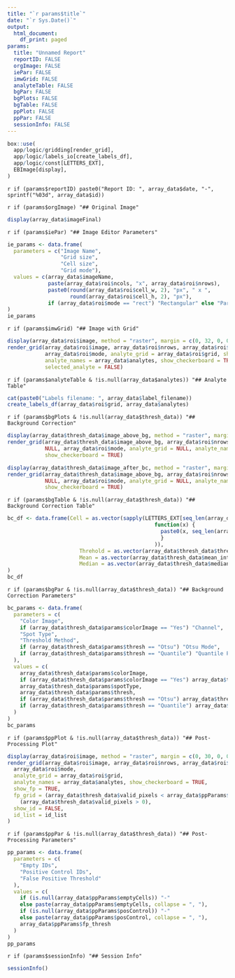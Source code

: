 ```yaml
---
title: "`r params$title`"
date: "`r Sys.Date()`"
output:
  html_document:
    df_print: paged
params:
  title: "Unnamed Report"
  reportID: FALSE
  orgImage: FALSE
  iePar: FALSE
  imwGrid: FALSE
  analyteTable: FALSE
  bgPar: FALSE
  bgPlots: FALSE
  bgTable: FALSE
  ppPlot: FALSE
  ppPar: FALSE
  sessionInfo: FALSE
---
```

```r
box::use(
  app/logic/gridding[render_grid],
  app/logic/labels_io[create_labels_df],
  app/logic/const[LETTERS_EXT],
  EBImage[display],
)
```

`r if (params$reportID) paste0("Report ID: ", array_data$date, "-", sprintf("%03d", array_data$id))`

`r if (params$orgImage) "## Original Image"`
```r
display(array_data$imageFinal)
```

`r if (params$iePar) "## Image Editor Parameters"`
```r
ie_params <- data.frame(
  parameters = c("Image Name",
                 "Grid size",
                 "Cell size",
                 "Grid mode"),
  values = c(array_data$imageName,
             paste(array_data$roi$ncols, "x", array_data$roi$nrows),
             paste0(round(array_data$roi$cell_w, 2), "px", " x ",
                    round(array_data$roi$cell_h, 2), "px"),
             if (array_data$roi$mode == "rect") "Rectangular" else "Parallelogram")
)
ie_params
```

`r if (params$imwGrid) "## Image with Grid"`
```r
display(array_data$roi$image, method = "raster", margin = c(0, 32, 0, 0))
render_grid(array_data$roi$image, array_data$roi$nrows, array_data$roi$ncols, NULL,
            array_data$roi$mode, analyte_grid = array_data$roi$grid, show_an = FALSE,
            analyte_names = array_data$analytes, show_checkerboard = TRUE,
            selected_analyte = FALSE)
```

`r if (params$analyteTable & !is.null(array_data$analytes)) "## Analyte Table"`
```r
cat(paste0("Labels filename: ", array_data$label_filename))
create_labels_df(array_data$roi$grid, array_data$analytes)
```

`r if (params$bgPlots & !is.null(array_data$thresh_data)) "## Background Correction"`
```r
display(array_data$thresh_data$image_above_bg, method = "raster", margin = c(0, 30, 0, 0))
render_grid(array_data$thresh_data$image_above_bg, array_data$roi$nrows, array_data$roi$ncols,
            NULL, array_data$roi$mode, analyte_grid = NULL, analyte_names = NULL,
            show_checkerboard = TRUE)

display(array_data$thresh_data$image_after_bc, method = "raster", margin = c(0, 30, 0, 0))
render_grid(array_data$thresh_data$image_above_bg, array_data$roi$nrows, array_data$roi$ncols,
            NULL, array_data$roi$mode, analyte_grid = NULL, analyte_names = NULL,
            show_checkerboard = TRUE)
```

`r if (params$bgTable & !is.null(array_data$thresh_data)) "## Background Correction Table"`
```r
bc_df <- data.frame(Cell = as.vector(sapply(LETTERS_EXT[seq_len(array_data$roi$ncols)],
                                               function(x) {
                                                 paste0(x, seq_len(array_data$roi$nrows))
                                                 }
                                               )),
                       Threhold = as.vector(array_data$thresh_data$threshold),
                       Mean = as.vector(array_data$thresh_data$mean_intensities),
                       Median = as.vector(array_data$thresh_data$median_intensities)
)
bc_df
```

`r if (params$bgPar & !is.null(array_data$thresh_data)) "## Background Correction Parameters"`
```r
bc_params <- data.frame(
  parameters = c(
    "Color Image",
    if (array_data$thresh_data$params$colorImage == "Yes") "Channel",
    "Spot Type",
    "Threshold Method",
    if (array_data$thresh_data$params$thresh == "Otsu") "Otsu Mode",
    if (array_data$thresh_data$params$thresh == "Quantile") "Quantile Probability"
  ),
  values = c(
    array_data$thresh_data$params$colorImage,
    if (array_data$thresh_data$params$colorImage == "Yes") array_data$thresh_data$params$channel,
    array_data$thresh_data$params$spotType,
    array_data$thresh_data$params$thresh,
    if (array_data$thresh_data$params$thresh == "Otsu") array_data$thresh_data$params$otsuMode,
    if (array_data$thresh_data$params$thresh == "Quantile") array_data$thresh_data$params$quantile1
  )
)
bc_params
```

`r if (params$ppPlot & !is.null(array_data$thresh_data)) "## Post-Processing Plot"`
```r
display(array_data$roi$image, method = "raster", margin = c(0, 30, 0, 0))
render_grid(array_data$roi$image, array_data$roi$nrows, array_data$roi$ncols, NULL,
  array_data$roi$mode,
  analyte_grid = array_data$roi$grid,
  analyte_names = array_data$analytes, show_checkerboard = TRUE,
  show_fp = TRUE,
  fp_grid = (array_data$thresh_data$valid_pixels < array_data$ppParams$fp_thresh) *
    (array_data$thresh_data$valid_pixels > 0),
  show_id = FALSE,
  id_list = id_list
)
```

`r if (params$ppPar & !is.null(array_data$thresh_data)) "## Post-Processing Parameters"`
```r
pp_params <- data.frame(
  parameters = c(
    "Empty IDs",
    "Positive Control IDs",
    "False Positive Threshold"
  ),
  values = c(
    if (is.null(array_data$ppParams$emptyCells)) "-"
    else paste(array_data$ppParams$emptyCells, collapse = ", "),
    if (is.null(array_data$ppParams$posControl)) "-"
    else paste(array_data$ppParams$posControl, collapse = ", "),
    array_data$ppParams$fp_thresh
  )
)
pp_params
```

`r if (params$sessionInfo) "## Session Info"`
```r
sessionInfo()
```

